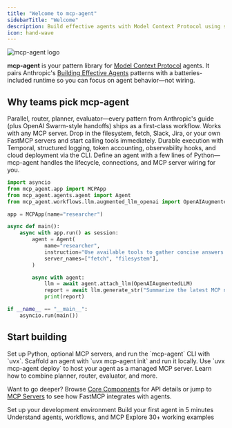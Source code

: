 ```yaml
---
title: "Welcome to mcp-agent"
sidebarTitle: "Welcome"
description: Build effective agents with Model Context Protocol using simple, composable patterns.
icon: hand-wave
---
```


<img
  src="/logo/mcp-agent.png"
  alt="mcp-agent logo"
  noZoom
  className="rounded-2xl block"
/>

**mcp-agent** is your pattern library for [Model Context Protocol](https://modelcontextprotocol.io/introduction) agents. It pairs Anthropic's [Building Effective Agents](https://www.anthropic.com/research/building-effective-agents) patterns with a batteries-included runtime so you can focus on agent behavior—not wiring.

## Why teams pick mcp-agent

<CardGroup cols={2}>
  <Card title="Composable patterns" icon="puzzle-piece">
    Parallel, router, planner, evaluator—every pattern from Anthropic's guide (plus OpenAI Swarm-style handoffs) ships as a first-class workflow.
  </Card>
  <Card title="MCP-native" icon="plug">
    Works with any MCP server. Drop in the filesystem, fetch, Slack, Jira, or your own FastMCP servers and start calling tools immediately.
  </Card>
  <Card title="Production ready" icon="shield">
    Durable execution with Temporal, structured logging, token accounting, observability hooks, and cloud deployment via the CLI.
  </Card>
  <Card title="Lightweight & Pythonic" icon="feather">
    Define an agent with a few lines of Python—mcp-agent handles the lifecycle, connections, and MCP server wiring for you.
  </Card>
</CardGroup>

```python {1}
import asyncio
from mcp_agent.app import MCPApp
from mcp_agent.agents.agent import Agent
from mcp_agent.workflows.llm.augmented_llm_openai import OpenAIAugmentedLLM

app = MCPApp(name="researcher")

async def main():
    async with app.run() as session:
        agent = Agent(
            name="researcher",
            instruction="Use available tools to gather concise answers.",
            server_names=["fetch", "filesystem"],
        )

        async with agent:
            llm = await agent.attach_llm(OpenAIAugmentedLLM)
            report = await llm.generate_str("Summarize the latest MCP news")
            print(report)

if __name__ == "__main__":
    asyncio.run(main())
```

## Start building

<CardGroup cols={2}>
  <Card
    title="Install the toolkit"
    icon="arrow-down-to-line"
    href="/get-started/install"
  >
    Set up Python, optional MCP servers, and run the `mcp-agent` CLI with `uvx`.
  </Card>
  <Card
    title="Hello world in minutes"
    icon="rocket-launch"
    href="/get-started/quickstart"
  >
    Scaffold an agent with `uvx mcp-agent init` and run it locally.
  </Card>
  <Card
    title="Deploy to the cloud"
    icon="cloud"
    href="/get-started/deploy-to-cloud"
  >
    Use `uvx mcp-agent deploy` to host your agent as a managed MCP server.
  </Card>
  <Card
    title="Explore the patterns"
    icon="diagram-project"
    href="/mcp-agent-sdk/effective-patterns/overview"
  >
    Learn how to combine planner, router, evaluator, and more.
  </Card>
</CardGroup>

Want to go deeper? Browse [Core Components](/mcp-agent-sdk/overview) for API details or jump to [MCP Servers](/mcp-agent-sdk/mcp/overview) to see how FastMCP integrates with agents.

<CardGroup cols={2}>
  <Card
    title="Installation"
    icon="arrow-down-to-line"
    href="/get-started/install"
  >
    Set up your development environment
  </Card>
  <Card
    title="Quickstart"
    icon="rocket-launch"
    href="/get-started/quickstart"
  >
    Build your first agent in 5 minutes
  </Card>
  <Card
    title="Core Concepts"
    icon="graduation-cap"
    href="/mcp-agent-sdk/overview"
  >
    Understand agents, workflows, and MCP
  </Card>
  <Card
    title="Examples"
    icon="code"
    href="https://github.com/lastmile-ai/mcp-agent/tree/main/examples"
  >
    Explore 30+ working examples
  </Card>
</CardGroup>

